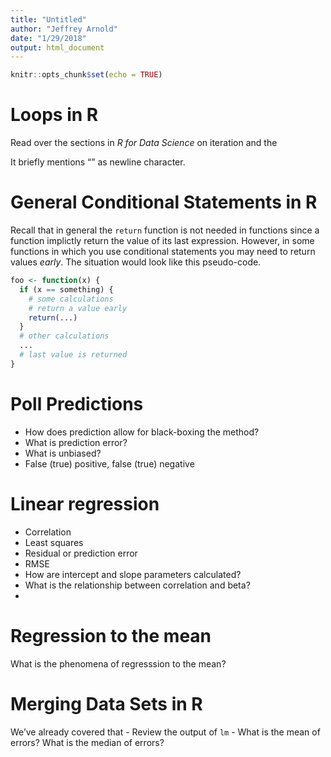 ```yaml
---
title: "Untitled"
author: "Jeffrey Arnold"
date: "1/29/2018"
output: html_document
---
```


```r
knitr::opts_chunk$set(echo = TRUE)
```

# Loops in R

Read over the sections in *R for Data Science* on iteration and the 

It briefly mentions "\n" as newline character.


# General Conditional Statements in R

Recall that in general the `return` function is not needed in functions since a function implictly return the value of its last expression.
However, in some functions in which you use conditional statements you may need to return values *early*. 
The situation would look like this pseudo-code.
```r
foo <- function(x) {
  if (x == something) {
    # some calculations
    # return a value early
    return(...)
  }
  # other calculations
  ...
  # last value is returned 
}
```

# Poll Predictions

- How does prediction allow for black-boxing the method? 
- What is prediction error?
- What is unbiased?
- False (true) positive, false (true) negative

# Linear regression

- Correlation
- Least squares
- Residual or prediction error
- RMSE
- How are intercept and slope parameters calculated?
- What is the relationship between correlation and beta?
-


# Regression to the mean

What is the phenomena of regresssion to the mean? 

# Merging Data Sets in R

We've already covered that
- Review the output of `lm`
- What is the mean of errors? What is the median of errors?


